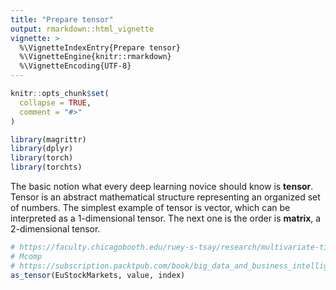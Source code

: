 ```yaml
---
title: "Prepare tensor"
output: rmarkdown::html_vignette
vignette: >
  %\VignetteIndexEntry{Prepare tensor}
  %\VignetteEngine{knitr::rmarkdown}
  %\VignetteEncoding{UTF-8}
---
```


```r
knitr::opts_chunk$set(
  collapse = TRUE,
  comment = "#>"
)
```

```r
library(magrittr)
library(dplyr)
library(torch)
library(torchts)
```

The basic notion what every deep learning novice should know is **tensor**. 
Tensor is an abstract mathematical structure representing an organized set of numbers. 
The simplest example of tensor is vector, which can be interpreted as a 1-dimensional tensor.
The next one is the order is **matrix**, a 2-dimensional tensor.

```r
# https://faculty.chicagobooth.edu/ruey-s-tsay/research/multivariate-time-series-analysis-with-r-and-financial-applications
# Mcomp
# https://subscription.packtpub.com/book/big_data_and_business_intelligence/9781783552078/1/ch01lvl1sec08/multivariate-time-series-analysis
as_tensor(EuStockMarkets, value, index)

```
